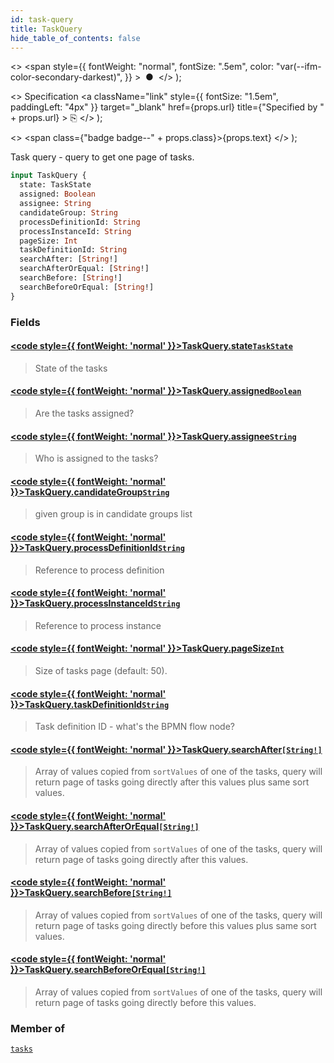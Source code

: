 ```yaml
---
id: task-query
title: TaskQuery
hide_table_of_contents: false
---
```


  <>
    <span
      style={{
        fontWeight: "normal",
        fontSize: ".5em",
        color: "var(--ifm-color-secondary-darkest)",
      }}
    >
      &nbsp;●&nbsp;
    </span>
  </>
);

  <>
    Specification
    <a
      className="link"
      style={{ fontSize: "1.5em", paddingLeft: "4px" }}
      target="_blank"
      href={props.url}
      title={"Specified by " + props.url}
    >
      ⎘
    </a>
  </>
);

  <>
    <span class={"badge badge--" + props.class}>{props.text}</span>
  </>
);

Task query - query to get one page of tasks.

```graphql
input TaskQuery {
  state: TaskState
  assigned: Boolean
  assignee: String
  candidateGroup: String
  processDefinitionId: String
  processInstanceId: String
  pageSize: Int
  taskDefinitionId: String
  searchAfter: [String!]
  searchAfterOrEqual: [String!]
  searchBefore: [String!]
  searchBeforeOrEqual: [String!]
}
```

### Fields

#### [<code style={{ fontWeight: 'normal' }}>TaskQuery.<b>state</b></code>](#)<Bullet />[`TaskState`](../enums/task-state.mdx) <Badge class="secondary" text="enum"/>

> State of the tasks

#### [<code style={{ fontWeight: 'normal' }}>TaskQuery.<b>assigned</b></code>](#)<Bullet />[`Boolean`](../scalars/boolean.mdx) <Badge class="secondary" text="scalar"/>

> Are the tasks assigned?

#### [<code style={{ fontWeight: 'normal' }}>TaskQuery.<b>assignee</b></code>](#)<Bullet />[`String`](../scalars/string.mdx) <Badge class="secondary" text="scalar"/>

> Who is assigned to the tasks?

#### [<code style={{ fontWeight: 'normal' }}>TaskQuery.<b>candidateGroup</b></code>](#)<Bullet />[`String`](../scalars/string.mdx) <Badge class="secondary" text="scalar"/>

> given group is in candidate groups list

#### [<code style={{ fontWeight: 'normal' }}>TaskQuery.<b>processDefinitionId</b></code>](#)<Bullet />[`String`](../scalars/string.mdx) <Badge class="secondary" text="scalar"/>

> Reference to process definition

#### [<code style={{ fontWeight: 'normal' }}>TaskQuery.<b>processInstanceId</b></code>](#)<Bullet />[`String`](../scalars/string.mdx) <Badge class="secondary" text="scalar"/>

> Reference to process instance

#### [<code style={{ fontWeight: 'normal' }}>TaskQuery.<b>pageSize</b></code>](#)<Bullet />[`Int`](../scalars/int.mdx) <Badge class="secondary" text="scalar"/>

> Size of tasks page (default: 50).

#### [<code style={{ fontWeight: 'normal' }}>TaskQuery.<b>taskDefinitionId</b></code>](#)<Bullet />[`String`](../scalars/string.mdx) <Badge class="secondary" text="scalar"/>

> Task definition ID - what's the BPMN flow node?

#### [<code style={{ fontWeight: 'normal' }}>TaskQuery.<b>searchAfter</b></code>](#)<Bullet />[`[String!]`](../scalars/string.mdx) <Badge class="secondary" text="list"/> <Badge class="secondary" text="scalar"/>

> Array of values copied from `sortValues` of one of the tasks, query will return page of tasks going directly after this values plus same sort values.

#### [<code style={{ fontWeight: 'normal' }}>TaskQuery.<b>searchAfterOrEqual</b></code>](#)<Bullet />[`[String!]`](../scalars/string.mdx) <Badge class="secondary" text="list"/> <Badge class="secondary" text="scalar"/>

> Array of values copied from `sortValues` of one of the tasks, query will return page of tasks going directly after this values.

#### [<code style={{ fontWeight: 'normal' }}>TaskQuery.<b>searchBefore</b></code>](#)<Bullet />[`[String!]`](../scalars/string.mdx) <Badge class="secondary" text="list"/> <Badge class="secondary" text="scalar"/>

> Array of values copied from `sortValues` of one of the tasks, query will return page of tasks going directly before this values plus same sort values.

#### [<code style={{ fontWeight: 'normal' }}>TaskQuery.<b>searchBeforeOrEqual</b></code>](#)<Bullet />[`[String!]`](../scalars/string.mdx) <Badge class="secondary" text="list"/> <Badge class="secondary" text="scalar"/>

> Array of values copied from `sortValues` of one of the tasks, query will return page of tasks going directly before this values.

### Member of

[`tasks`](../queries/tasks.mdx) <Badge class="secondary" text="query"/>

